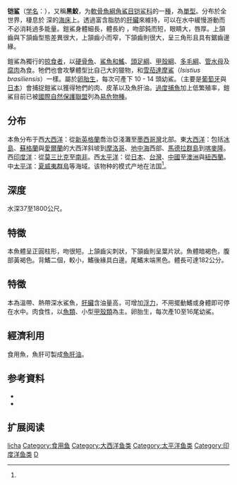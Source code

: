 {{speciesbox
| name = 铠鲨
| fossil_range ={{Fossil range|中始新世|现代|ref=<ref name="keyes">{{cite journal |author=Keyes, I.W. |title=New records of fossil elasmobranch genera ''Megascyliorhinus'', ''Centrophorus'', and ''Dalatias'' (Order Selachii) in New Zealand |journal=New Zealand Journal of Geology and Geophysics |volume=27 | issue=2 |pages=203–216 |date=1984|doi=10.1080/00288306.1984.10422527}}</ref>}}
| status = VU
| status_system = IUCN3.1
| status_ref = <ref name="iucn">Finucci, B., Walls, R.H.L., Guallart, J. & Kyne, P.M. 2018. Dalatias licha. The IUCN Red List of Threatened Species 2018: e.T6229A3111662. http://dx.doi.org/10.2305/IUCN.UK.2018-2.RLTS.T6229A3111662.en {{Wayback|url=http://dx.doi.org/10.2305/IUCN.UK.2018-2.RLTS.T6229A3111662.en |date=20190701190932 }}. Downloaded on 27 December 2018.</ref>
| image = Dalatias_licha_csiro-nfc.jpg
| genus = Dalatias
| parent_authority = [[Constantine_Samuel_Rafinesque-Schmaltz|Rafinesque]], 1810
| species = licha
| binomial = ''Dalatias licha''
| binomial_authority = Bonnaterre., 1788<ref name='id5219'>{{cite web| url =http://www.bioinfo.cn/db05/BjdwSpecies.php?action=view&id=5219| title =铠鲨| work =中国动物物种编目数据库| publisher =中国科学院微生物研究所| author =中国科学院动物研究所| accessdate =2009-04-11| deadurl =yes| archiveurl =https://web.archive.org/web/20160305023918/http://www.bioinfo.cn/db05/BjdwSpecies.php?action=view&id=5219| archivedate =2016-03-05}}</ref>
| range_map = Dalatias licha distmap.png
| range_map_caption = 分佈海域
| synonyms = ''Dalatias sparophagus''* <small>Rafinesque, 1810</small><br>
''Dalatias tachiensis'' <small>Shen & Ting, 1972</small><br>
''Pseudoscymnus boshuensis'' <small>Herre, 1935</small><br>
''Scymnorhinus brevipinnis'' <small>Smith, 1936</small><br>
''Scymnorhinus phillippsi'' <small>Whitley, 1931</small><br>
''Scymnus aquitanensis''* <small>de la Pylaie, 1835</small><br>
''Scymnus vulgaris'' <small>Cloquet, 1822</small><br>
''Squalus americanus'' <small>Gmelin, 1789</small><br>
''Squalus licha'' <small>Bonnaterre, 1788</small><br>
''Squalus nicaeensis'' <small>Risso, 1810</small><br>
''Squalus scymnus'' <small>Voigt, 1832</small>
----
<small>* 歧義異名</small>
}}

'''铠鲨'''（[[学名|学名]]：{{lang|la|''Dalatias licha''}}），又稱'''黑鮫'''，为[[軟骨魚綱|軟骨魚綱]][[角鯊目|角鯊目]][[铠鲨科|铠鲨科]]的一[[種|種]]，為[[單型|單型]]。分布於全世界，棲息於 {{convert|200|-|600|m|ft|abbr=on}} 深的[[海床|海床]]上。透過富含脂肪的[[肝臟|肝臟]]來維持{{link-en|中性浮力|neutral buoyancy}}，可以在水中緩慢游動而不必消耗過多能量。鎧鯊身體細長，體長約 {{convert|1.0|-|1.4|m|ft|abbr=on}}，吻部鈍而短，眼睛大，唇厚。上頷齒與下頷齒型態差異很大，上頷齒小而窄，下頷齒則很大，呈三角形且具有鋸齒邊緣。

鎧鯊為獨行的[[掠食者|掠食者]]，以[[硬骨魚|硬骨魚]]、[[板鰓亞綱|鯊魚和鰩]]、[[頭足綱|頭足綱]]、[[甲殼綱|甲殼綱]]、[[多毛綱|多毛綱]]、[[管水母|管水母]]及[[腐肉|腐肉]]為食。牠們也會攻擊體型比自己大的獵物，和[[雪茄達摩鯊|雪茄達摩鯊]]（''Isistius brasiliensis''）一樣。屬於[[卵胎生|卵胎生]]，每次可產下 10 - 14 頭幼鯊。{{link-en|商業漁業|commercial fishing}}（主要是[[葡萄牙|葡萄牙]]與[[日本|日本]]）會捕捉鎧鯊以獲得牠們的肉、皮革以及魚肝油。[[過度捕魚|過度捕魚]]加上低繁殖率，鎧鯊目前已被[[國際自然保護聯盟|國際自然保護聯盟]]列為[[易危物種|易危物種]]。

==分布==
本魚分布于西[[大西洋|大西洋]]：從[[新英格蘭|新英格蘭]]喬治亞淺灘至[[墨西哥灣|墨西哥灣]]北部。東[[大西洋|大西洋]]：包括[[冰島|冰島]]、[[蘇格蘭|蘇格蘭]]與[[愛爾蘭|愛爾蘭]]的大西洋斜坡到[[摩洛哥|摩洛哥]]、[[地中海|地中海]]西部、[[馬德拉群島|馬德拉群島]]到[[喀麥隆|喀麥隆]]。西[[印度洋|印度洋]]：從[[莫三比克|莫三比克]]至[[南非|南非]]。西[[太平洋|太平洋]]：從[[日本|日本]]、[[台灣|台灣]]、[[中國|中國]]至[[澳洲|澳洲]]與[[紐西蘭|紐西蘭]]。中[[太平洋|太平洋]]：[[夏威夷群島|夏威夷群島]]等海域。该物种的模式产地在法国<ref name='id5219'/>。

==深度==
水深37至1800公尺。

==特徵==
本魚體呈正圓柱形，吻很短。上頷齒尖刺狀，下頷齒則呈葉片狀。魚體暗褐色，腹部黃褐色。背鰭二個，較小，鰭後緣具白邊。尾鰭末端黑色。體長可達182公分。

==特徵==
本為溫帶、熱帶深水鯊魚，[[肝臟|肝臟]]含油量高，可增加[[浮力|浮力]]，不用擺動鰭或身體即可停在水中。肉食性，以[[魚類|魚類]]、小型[[甲殼類|甲殼類]]為主。卵胎生，每次產10至16尾幼鯊。

==經濟利用==
食用魚，魚肝可製成[[魚肝油|魚肝油]]。

==参考資料==
{{reflist}}
*{{FishBase_species|genus=Dalatias|species=licha|year=2011|month=12}}
* {{TaiBNET| zh=黑鮫 | id=383207 | binomial=Dalatias licha | authority=Bonnaterre, 1788 | var= | accessdate=2013-01-24}}

== 扩展阅读 ==
{{refbegin}}
{{wikispecies-inline|Dalatias licha|铠鲨}}
{{refend}}
{{Selachimorpha|S.}}
{{Taxonbar|from=Q1321783}}
[[Category:黑棘鮫科|licha]]
[[Category:食用鱼|Category:食用鱼]]
[[Category:大西洋鱼类|Category:大西洋鱼类]]
[[Category:太平洋鱼类|Category:太平洋鱼类]]
[[Category:印度洋鱼类|Category:印度洋鱼类]]
[[Category:1788年描述的魚類|D]]